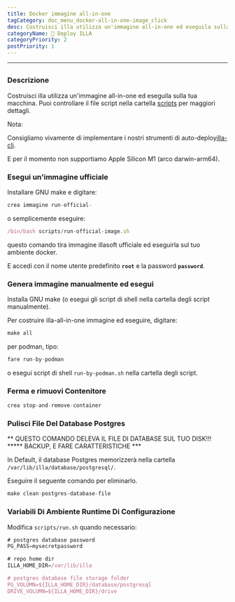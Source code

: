 ```yaml
---
title: Docker immagine all-in-one
tagCategory: doc_menu_docker-all-in-one-image_click
desc: Costruisci illa utilizza un'immagine all-in-one ed eseguila sulla tua macchina.
categoryName: 👷 Deploy ILLA
categoryPriority: 2
postPriority: 1
---
```


* * *

## <h2 hidden>Docker all-in-one Image</h2>

### Descrizione

Costruisci illa utilizza un'immagine all-in-one ed eseguila sulla tua macchina. Puoi controllare il file script nella cartella [scripts](https://github.com/illacloud/deploy-illa-manually/blob/main/docker/scripts) per maggiori dettagli.

Nota:

Consigliamo vivamente di implementare i nostri strumenti di auto-deploy[illa-cli](https://github.com/illacloud/illa).

E per il momento non supportiamo Apple Silicon M1 (arco darwin-arm64).

### Esegui un'immagine ufficiale

Installare GNU make e digitare:

```jsx
crea immagine run-official-
```

o semplicemente eseguire:

```jsx
/bin/bash scripts/run-official-image.sh
```

questo comando tira immagine illasoft ufficiale ed eseguirla sul tuo ambiente docker.

E accedi con il nome utente predefinito **`root`** e la password **`password`**.

### Genera immagine manualmente ed esegui

Installa GNU make (o esegui gli script di shell nella cartella degli script manualmente).

Per costruire illa-all-in-one immagine ed eseguire, digitare:

```jsx
make all
```

per podman, tipo:

```jsx
fare run-by-podman
```

o esegui script di shell `run-by-podman.sh` nella cartella degli script.

### Ferma e rimuovi Contenitore

```jsx
crea stop-and-remove-container
```

### Pulisci File Del Database Postgres

** QUESTO COMANDO DELEVA IL FILE DI DATABASE SUL TUO DISK!!! \*\*\*** BACKUP, E FARE CARATTERISTICHE \*\*\*

In Default, il database Postgres memorizzerà nella cartella `/var/lib/illa/database/postgresql/`.

Eseguire il seguente comando per eliminarlo.

```jsx
make clean-postgres-database-file
```

### Variabili Di Ambiente Runtime Di Configurazione

Modifica `scripts/run.sh` quando necessario:

```jsx
# postgres database password
PG_PASS=mysecretpassword

# repo home dir
ILLA_HOME_DIR=/var/lib/illa

# postgres database file storage folder
PG_VOLUMN=${ILLA_HOME_DIR}/database/postgresql
DRIVE_VOLUMN=${ILLA_HOME_DIR}/drive
```
